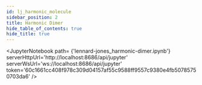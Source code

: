 ```yaml
---
id: lj_harmonic_molecule
sidebar_position: 2
title: Harmonic Dimer
hide_table_of_contents: true
hide_title: true
---
```



<JupyterNotebook
  path= {'lennard-jones_harmonic-dimer.ipynb'}
  serverHttpUrl='http://localhost:8686/api/jupyter'
  serverWsUrl='ws://localhost:8686/api/jupyter'
  token='60c1661cc408f978c309d04157af55c9588ff9557c9380e4fb50785750703da6'
/>


